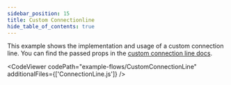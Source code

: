 ```yaml
---
sidebar_position: 15
title: Custom Connectionline
hide_table_of_contents: true
---
```



This example shows the implementation and usage of a custom connection line. You can find the passed props in the [custom connection line docs](/docs/api/edges/custom-connection-line/).

<CodeViewer codePath="example-flows/CustomConnectionLine" additionalFiles={['ConnectionLine.js']} />
